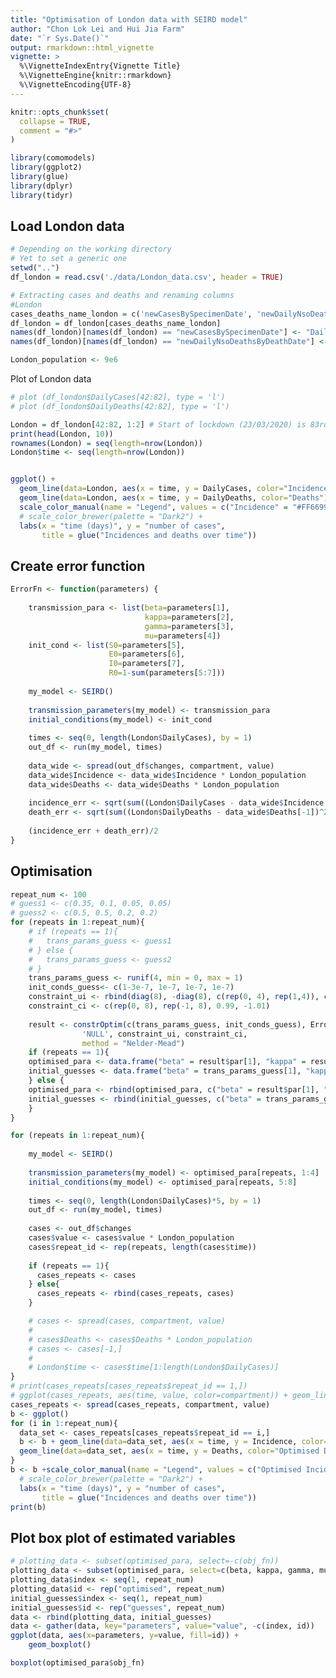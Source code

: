---
title: "Optimisation of London data with SEIRD model"
author: "Chon Lok Lei and Hui Jia Farm"
date: "`r Sys.Date()`"
output: rmarkdown::html_vignette
vignette: >
  %\VignetteIndexEntry{Vignette Title}
  %\VignetteEngine{knitr::rmarkdown}
  %\VignetteEncoding{UTF-8}
---

```{r, include = FALSE}
knitr::opts_chunk$set(
  collapse = TRUE,
  comment = "#>"
)
```

```{r setup}
library(comomodels)
library(ggplot2)
library(glue)
library(dplyr)
library(tidyr)
```

## Load London data
```{r}
# Depending on the working directory
# Yet to set a generic one
setwd("..")
df_london = read.csv('./data/London_data.csv', header = TRUE)

# Extracting cases and deaths and renaming columns
#London
cases_deaths_name_london = c('newCasesBySpecimenDate', 'newDailyNsoDeathsByDeathDate')
df_london = df_london[cases_deaths_name_london]
names(df_london)[names(df_london) == "newCasesBySpecimenDate"] <- "DailyCases"
names(df_london)[names(df_london) == "newDailyNsoDeathsByDeathDate"] <- "DailyDeaths"

London_population <- 9e6
```

Plot of London data
```{r, fig.height = 5, fig.width = 7}
# plot (df_london$DailyCases[42:82], type = 'l')
# plot (df_london$DailyDeaths[42:82], type = 'l')

London = df_london[42:82, 1:2] # Start of lockdown (23/03/2020) is 83rd day
print(head(London, 10))
rownames(London) = seq(length=nrow(London))
London$time <- seq(length=nrow(London))


ggplot() +
  geom_line(data=London, aes(x = time, y = DailyCases, color="Incidence")) +
  geom_line(data=London, aes(x = time, y = DailyDeaths, color="Deaths")) +
  scale_color_manual(name = "Legend", values = c("Incidence" = "#FF6699", "Deaths" = "#66CCFF")) +
  # scale_color_brewer(palette = "Dark2") +
  labs(x = "time (days)", y = "number of cases",
       title = glue("Incidences and deaths over time"))
```

## Create error function
```{r}
ErrorFn <- function(parameters) {
    
    transmission_para <- list(beta=parameters[1],
                              kappa=parameters[2],
                              gamma=parameters[3],
                              mu=parameters[4])
    init_cond <- list(S0=parameters[5],
                      E0=parameters[6],
                      I0=parameters[7],
                      R0=1-sum(parameters[5:7]))
    
    my_model <- SEIRD()
    
    transmission_parameters(my_model) <- transmission_para
    initial_conditions(my_model) <- init_cond
  
    times <- seq(0, length(London$DailyCases), by = 1)
    out_df <- run(my_model, times)
    
    data_wide <- spread(out_df$changes, compartment, value)
    data_wide$Incidence <- data_wide$Incidence * London_population
    data_wide$Deaths <- data_wide$Deaths * London_population
    
    incidence_err <- sqrt(sum((London$DailyCases - data_wide$Incidence[-1])^2))
    death_err <- sqrt(sum((London$DailyDeaths - data_wide$Deaths[-1])^2))
    
    (incidence_err + death_err)/2
}
```

## Optimisation
```{r}
repeat_num <- 100
# guess1 <- c(0.35, 0.1, 0.05, 0.05)
# guess2 <- c(0.5, 0.5, 0.2, 0.2)
for (repeats in 1:repeat_num){
    # if (repeats == 1){
    #   trans_params_guess <- guess1
    # } else {
    #   trans_params_guess <- guess2
    # }
    trans_params_guess <- runif(4, min = 0, max = 1)
    init_conds_guess<- c(1-3e-7, 1e-7, 1e-7, 1e-7)
    constraint_ui <- rbind(diag(8), -diag(8), c(rep(0, 4), rep(1,4)), c(rep(0, 4), rep(-1,4)))
    constraint_ci <- c(rep(0, 8), rep(-1, 8), 0.99, -1.01)
    
    result <- constrOptim(c(trans_params_guess, init_conds_guess), ErrorFn,
                'NULL', constraint_ui, constraint_ci,
                method = "Nelder-Mead")
    if (repeats == 1){
    optimised_para <- data.frame("beta" = result$par[1], "kappa" = result$par[2], "gamma" = result$par[3], "mu" = result$par[4], "S0" = result$par[5], "E0" = result$par[6], "I0" = result$par[7], "R0" = result$par[8], "obj_fn" = result$value)
    initial_guesses <- data.frame("beta" = trans_params_guess[1], "kappa" = trans_params_guess[2], "gamma" = trans_params_guess[3], "mu" = trans_params_guess[4])
    } else {
    optimised_para <- rbind(optimised_para, c("beta" = result$par[1], "kappa" = result$par[2], "gamma" = result$par[3], "mu" = result$par[4], "S0" = result$par[5], "E0" = result$par[6], "I0" = result$par[7], "R0" = result$par[8], "obj_fn" = result$value))
    initial_guesses <- rbind(initial_guesses, c("beta" = trans_params_guess[1], "kappa" = trans_params_guess[2], "gamma" = trans_params_guess[3], "mu" = trans_params_guess[4]))
    }
}
```

```{r, fig.height = 5, fig.width = 7}
for (repeats in 1:repeat_num){
    
    my_model <- SEIRD()
        
    transmission_parameters(my_model) <- optimised_para[repeats, 1:4]
    initial_conditions(my_model) <- optimised_para[repeats, 5:8]
    
    times <- seq(0, length(London$DailyCases)*5, by = 1)
    out_df <- run(my_model, times)
    
    cases <- out_df$changes
    cases$value <- cases$value * London_population
    cases$repeat_id <- rep(repeats, length(cases$time))
    
    if (repeats == 1){
      cases_repeats <- cases
    } else{
      cases_repeats <- rbind(cases_repeats, cases)
    }

    # cases <- spread(cases, compartment, value)
    # 
    # cases$Deaths <- cases$Deaths * London_population
    # cases <- cases[-1,]
    # 
    # London$time <- cases$time[1:length(London$DailyCases)]
}
# print(cases_repeats[cases_repeats$repeat_id == 1,])
# ggplot(cases_repeats, aes(time, value, color=compartment)) + geom_line()
cases_repeats <- spread(cases_repeats, compartment, value)
b <- ggplot()
for (i in 1:repeat_num){
  data_set <- cases_repeats[cases_repeats$repeat_id == i,]
  b <- b + geom_line(data=data_set, aes(x = time, y = Incidence, color="Optimised Incidence")) +
  geom_line(data=data_set, aes(x = time, y = Deaths, color="Optimised Deaths"))
}
b <- b +scale_color_manual(name = "Legend", values = c("Optimised Incidence" = "red", "Optimised Deaths" = "blue", "Actual Incidence" = "#FF6699", "Actual Deaths" = "#66CCFF")) +
  # scale_color_brewer(palette = "Dark2") +
  labs(x = "time (days)", y = "number of cases",
       title = glue("Incidences and deaths over time"))
print(b)
```

## Plot box plot of estimated variables
```{r}
# plotting_data <- subset(optimised_para, select=-c(obj_fn))
plotting_data <- subset(optimised_para, select=c(beta, kappa, gamma, mu))
plotting_data$index <- seq(1, repeat_num)
plotting_data$id <- rep("optimised", repeat_num)
initial_guesses$index <- seq(1, repeat_num)
initial_guesses$id <- rep("guesses", repeat_num)
data <- rbind(plotting_data, initial_guesses)
data <- gather(data, key="parameters", value="value", -c(index, id))
ggplot(data, aes(x=parameters, y=value, fill=id)) +
    geom_boxplot()
```

```{r}
boxplot(optimised_para$obj_fn)
```


